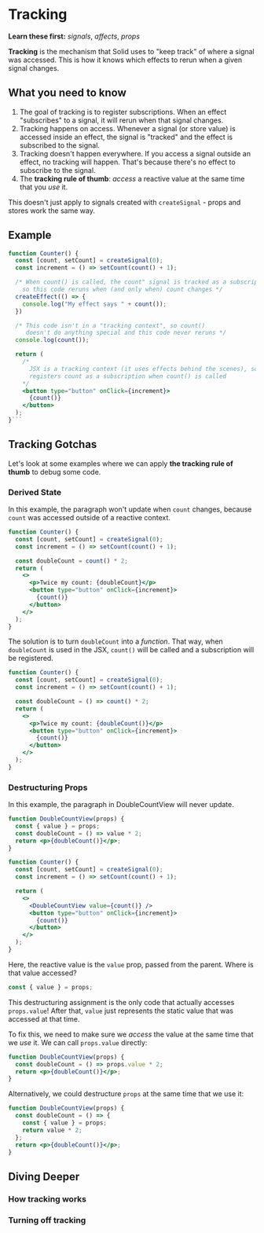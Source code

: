 # Tracking

**Learn these first:** _signals_, _affects_, _props_

**Tracking** is the mechanism that Solid uses to "keep track" of where a signal was accessed.
This is how it knows which effects to rerun when a given signal changes.

## What you need to know

1. The goal of tracking is to register subscriptions. When an effect "subscribes" to a signal, it will rerun when that signal changes.
2. Tracking happens on access. Whenever a signal (or store value) is accessed inside an effect, the signal is "tracked" and the effect is subscribed to the signal.
3. Tracking doesn't happen everywhere. If you access a signal outside an effect, no tracking will happen. That's because there's no effect to subscribe to the signal.
4. The **tracking rule of thumb**: _access_ a reactive value at the same time that you _use_ it.

This doesn't just apply to signals created with `createSignal` - props and stores work the same way.

## Example

````jsx
function Counter() {
  const [count, setCount] = createSignal(0);
  const increment = () => setCount(count() + 1);

  /* When count() is called, the count" signal is tracked as a subscription of this effect,
    so this code reruns when (and only when) count changes */
  createEffect(() => {
    console.log("My effect says " + count());
  })

  /* This code isn't in a "tracking context", so count()
     doesn't do anything special and this code never reruns */
  console.log(count());

  return (
    /*
      JSX is a tracking context (it uses effects behind the scenes), so this code
      registers count as a subscription when count() is called
    */
    <button type="button" onClick={increment}>
      {count()}
    </button>
  );
}```


````

## Tracking Gotchas

Let's look at some examples where we can apply **the tracking rule of thumb** to debug some code.

### Derived State

In this example, the paragraph won't update when `count` changes, because `count` was accessed outside of a reactive context.

```jsx
function Counter() {
  const [count, setCount] = createSignal(0);
  const increment = () => setCount(count() + 1);

  const doubleCount = count() * 2;
  return (
    <>
      <p>Twice my count: {doubleCount}</p>
      <button type="button" onClick={increment}>
        {count()}
      </button>
    </>
  );
}
```

The solution is to turn `doubleCount` into a _function_. That way, when `doubleCount` is used
in the JSX, `count()` will be called and a subscription will be registered.

```jsx
function Counter() {
  const [count, setCount] = createSignal(0);
  const increment = () => setCount(count() + 1);

  const doubleCount = () => count() * 2;
  return (
    <>
      <p>Twice my count: {doubleCount()}</p>
      <button type="button" onClick={increment}>
        {count()}
      </button>
    </>
  );
}
```

### Destructuring Props

In this example, the paragraph in DoubleCountView will never update.

```jsx
function DoubleCountView(props) {
  const { value } = props;
  const doubleCount = () => value * 2;
  return <p>{doubleCount()}</p>;
}

function Counter() {
  const [count, setCount] = createSignal(0);
  const increment = () => setCount(count() + 1);

  return (
    <>
      <DoubleCountView value={count()} />
      <button type="button" onClick={increment}>
        {count()}
      </button>
    </>
  );
}
```

Here, the reactive value is the `value` prop, passed from the parent. Where is that value accessed?

```jsx
const { value } = props;
```

This destructuring assignment is the only code that actually accesses `props.value`!
After that, `value` just represents the static value that was accessed at that time.

To fix this, we need to make sure we _access_ the value at the same time that we _use_ it.
We can call `props.value` directly:

```jsx
function DoubleCountView(props) {
  const doubleCount = () => props.value * 2;
  return <p>{doubleCount()}</p>;
}
```

Alternatively, we could destructure `props` at the same time that we use it:

```jsx
function DoubleCountView(props) {
  const doubleCount = () => {
    const { value } = props;
    return value * 2;
  };
  return <p>{doubleCount()}</p>;
}
```

## Diving Deeper

### How tracking works

### Turning off tracking

```

```
